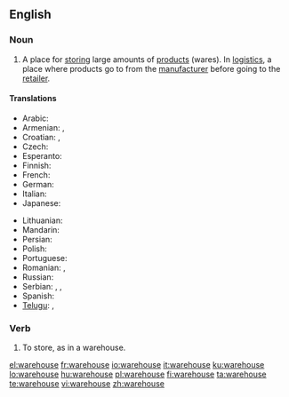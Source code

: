==English==
{{wikipedia}}

===Noun===
{{en-noun}}

# A place for [[store|storing]] large amounts of [[product]]s (wares). In [[logistics]], a place where products go to from the [[manufacturer]] before going to the [[retailer]].

====Translations====
{{trans-top|A place for storing large amounts of products}}
* Arabic: {{t-|ar|مخزن|m|tr=máxzan|sc=Arab}}
* Armenian: {{t|hy|պահեստ|tr=pahest|sc=Armn}},  {{t|hy|ապրանքապահեստ|tr=aprank’apahest|sc=Armn}}
* Croatian: {{t|hr|spremnik|m}}, {{t|hr|skladište|n}}
* Czech: {{t-|cs|sklad|m}}
* Esperanto: {{t-|eo|magazeno|xs=Esperanto}}
* Finnish: {{t+|fi|varasto}}
* French: {{t+|fr|entrepôt|m}}
* German: {{t+|de|Lager|n}}
* Italian: {{t+|it|magazzino|m}}
* Japanese: {{t-|ja|倉庫|tr=sōko|sc=Jpan}}
{{trans-mid}}
* Lithuanian: {{t|lt|sandėlys|xs=Lithuanian}}
* Mandarin: {{t-|cmn|倉庫|tr=cāngkù|sc=Hani|xs=Mandarin}}
* Persian: {{t+|fa|انبار|tr=anbâr|sc=fa-Arab|xs=Persian}}
* Polish: {{t+|pl|magazyn|m}}
* Portuguese: {{t+|pt|armazém|m}}
* Romanian: {{t|ro|magazie}}, {{t|ro|antrepozit}} {{g|Romanian}}
* Russian: {{t+|ru|склад|m|tr=sklad|sc=Cyrl}}
* Serbian: {{t-|sr|sklad}}, {{t|sr|skladište|n}}, {{t|sr|smestište|n}}
* Spanish: {{t+|es|almacén|m}}
* [[Telugu]]: {{t|te|గోదాము|tr=gOdaamu|sc=Telu}}, {{t|te|గిడ్డంగి|tr=giddangi|sc=Telu}}
{{trans-bottom}}

===Verb===
{{en-verb|warehous|es}}

# To store, as in a warehouse.

[[el:warehouse]]
[[fr:warehouse]]
[[io:warehouse]]
[[it:warehouse]]
[[ku:warehouse]]
[[lo:warehouse]]
[[hu:warehouse]]
[[pl:warehouse]]
[[fi:warehouse]]
[[ta:warehouse]]
[[te:warehouse]]
[[vi:warehouse]]
[[zh:warehouse]]